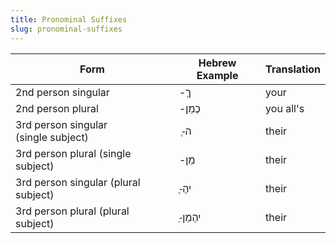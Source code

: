 ```yaml
---
title: Pronominal Suffixes
slug: pronominal-suffixes
---
```


|Form|Hebrew Example|Translation|
|----|-------------|-------------|
|2nd person singular|<HB> -ךֶ </HB>|your|
|2nd person plural |<HB> -כֶמֵן </HB>|you all's|
|3rd person singular (single subject)|<HB> -ֶה </HB>|their|  
|3rd person plural (single subject) | <HB> -מֵן </HB>|their|
|3rd person singular (plural subject)| <HB>  -ֶיהֶ </HB>|their|
|3rd person plural (plural subject) |<HB> -ֵיהֶמֵן </HB>|their|
